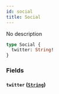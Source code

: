```yaml
---
id: social
title: Social
---
```


No description

```graphql
type Social {
  twitter: String!
}
```

### Fields

#### `twitter` ([`String`](/V1/cyberconnect-api/reference/scalars/string))
